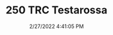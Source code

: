 ---
width: 1333
height: 2000
title: 250 TRC Testarossa
description: Bruce Meyer's 250 TRC Testarossa with a 3.0 liter V12
date: 2/27/2022 4:41:05 PM
cameraMake: Sony
cameraModel: ILCE-7M3
lens: FE 35mm F1.4 GM
settingsfStop: f/1.4
settingsISO: ISO 250
settingsShutter: 1/40
settingsFocalLength: 35 mm
---